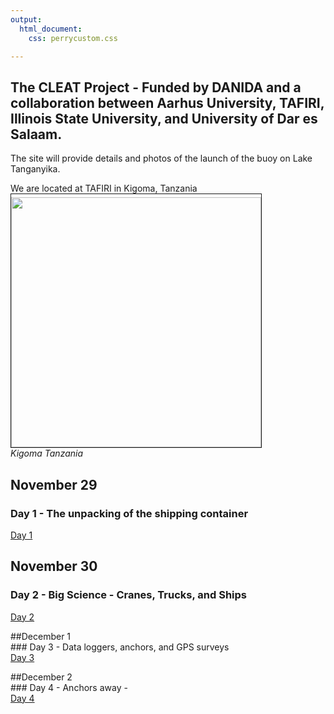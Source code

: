```yaml
---
output:
  html_document:
    css: perrycustom.css

---
```

         
    
## The CLEAT Project - Funded by DANIDA and a collaboration between Aarhus University, TAFIRI, Illinois State University, and University of Dar es Salaam.         

The site will provide details and photos of the launch of the buoy on Lake Tanganyika. 

We are located at TAFIRI in Kigoma, Tanzania
<br>
<img align="center" img src="images/kigoma.png" 
height="400px" width="400px" border="1" style="PADDING-TOP: 5px" style="PADDING-BOTTOM: 5px"/>
<br>
*Kigoma Tanzania*


## November 29         
### Day 1 - The unpacking of the shipping container          
[Day 1](buoy/day1/buoy_day1.html)         

## November 30          
### Day 2 - Big Science - Cranes, Trucks, and Ships          
[Day 2](buoy/day2/buoy_day2.html)         

##December 1          
### Day 3 - Data loggers, anchors, and GPS surveys          
[Day 3](buoy/day3/buoy_day3.html)         

##December 2          
### Day 4 - Anchors away -          
[Day 4](buoy/day4/buoy_day4.html)         



<script>
  (function(i,s,o,g,r,a,m){i['GoogleAnalyticsObject']=r;i[r]=i[r]||function(){
  (i[r].q=i[r].q||[]).push(arguments)},i[r].l=1*new Date();a=s.createElement(o),
  m=s.getElementsByTagName(o)[0];a.async=1;a.src=g;m.parentNode.insertBefore(a,m)
  })(window,document,'script','https://www.google-analytics.com/analytics.js','ga');

  ga('create', 'UA-88373117-1', 'auto');
  ga('send', 'pageview');

</script>
